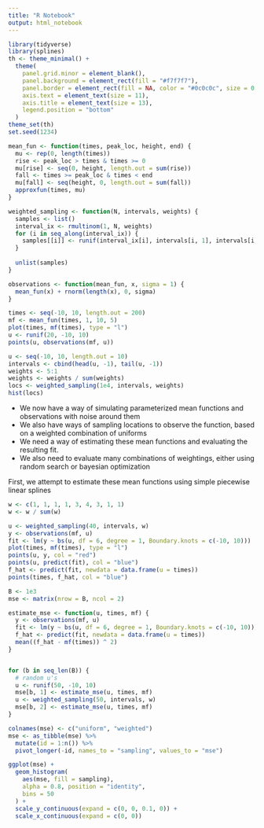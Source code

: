 ```yaml
---
title: "R Notebook"
output: html_notebook
---
```


```r
library(tidyverse)
library(splines)
th <- theme_minimal() + 
  theme(
    panel.grid.minor = element_blank(),
    panel.background = element_rect(fill = "#f7f7f7"),
    panel.border = element_rect(fill = NA, color = "#0c0c0c", size = 0.6),
    axis.text = element_text(size = 11),
    axis.title = element_text(size = 13),
    legend.position = "bottom"
  )
theme_set(th)
set.seed(1234)
```

```r
mean_fun <- function(times, peak_loc, height, end) {
  mu <- rep(0, length(times))
  rise <- peak_loc > times & times >= 0
  mu[rise] <- seq(0, height, length.out = sum(rise))
  fall <- times >= peak_loc & times < end
  mu[fall] <- seq(height, 0, length.out = sum(fall))
  approxfun(times, mu)
}

weighted_sampling <- function(N, intervals, weights) {
  samples <- list()
  interval_ix <- rmultinom(1, N, weights)
  for (i in seq_along(interval_ix)) {
    samples[[i]] <- runif(interval_ix[i], intervals[i, 1], intervals[i, 2])
  }
   
  unlist(samples)  
}

observations <- function(mean_fun, x, sigma = 1) {
  mean_fun(x) + rnorm(length(x), 0, sigma)
}

times <- seq(-10, 10, length.out = 200)
mf <- mean_fun(times, 1, 10, 5)
plot(times, mf(times), type = "l")
u <- runif(20, -10, 10)
points(u, observations(mf, u))
```

```r
u <- seq(-10, 10, length.out = 10)
intervals <- cbind(head(u, -1), tail(u, -1))
weights <- 5:1
weights <- weights / sum(weights)
locs <- weighted_sampling(1e4, intervals, weights)
hist(locs)
```

* We now have a way of simulating parameterized mean functions and observations with noise around them
* We also have ways of sampling locations to observe the function, based on a
weighted combination of uniforms
* We need a way of estimating these mean functions and evaluating the resulting
fit.
* We also need to evaluate many combinations of weightings, either using random
search or bayesian optimization

First, we attempt to estimate these mean functions using simple piecewise linear splines

```r
w <- c(1, 1, 1, 1, 3, 4, 3, 1, 1)
w <- w / sum(w)

u <- weighted_sampling(40, intervals, w)
y <- observations(mf, u)
fit <- lm(y ~ bs(u, df = 6, degree = 1, Boundary.knots = c(-10, 10)))
plot(times, mf(times), type = "l")
points(u, y, col = "red")
points(u, predict(fit), col = "blue")
f_hat <- predict(fit, newdata = data.frame(u = times))
points(times, f_hat, col = "blue")
```

```r
B <- 1e3
mse <- matrix(nrow = B, ncol = 2)

estimate_mse <- function(u, times, mf) {
  y <- observations(mf, u)
  fit <- lm(y ~ bs(u, df = 6, degree = 1, Boundary.knots = c(-10, 10)))
  f_hat <- predict(fit, newdata = data.frame(u = times))
  mean((f_hat - mf(times)) ^ 2)
}


for (b in seq_len(B)) {
  # random u's
  u <- runif(50, -10, 10)
  mse[b, 1] <- estimate_mse(u, times, mf)
  u <- weighted_sampling(50, intervals, w)
  mse[b, 2] <- estimate_mse(u, times, mf)
}

colnames(mse) <- c("uniform", "weighted")
mse <- as_tibble(mse) %>%
  mutate(id = 1:n()) %>%
  pivot_longer(-id, names_to = "sampling", values_to = "mse")

ggplot(mse) +
  geom_histogram(
    aes(mse, fill = sampling), 
    alpha = 0.8, position = "identity",
    bins = 50
  ) +
  scale_y_continuous(expand = c(0, 0, 0.1, 0)) +
  scale_x_continuous(expand = c(0, 0))
```

